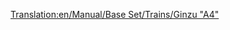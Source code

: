 [[Translation:en/Manual/Base Set/Trains/Ginzu "A4"]]
{{es/Trenes|Imagen=[[File:en/Ginzua4.png]]
|Nombre=Ginzu "A4"
|Precio=44.530 € (22.265 £)
|Velocidad=128 km/h (80 mph)
|Peso=162 t
|Potencia=1.200 CV (895 kW)
|Coste-anual=4.592 € (2.296 £)
|Diseño=1935
|Duración=20
|Capacidad=--
|Descripción=Es la máquina de vapor más comúnmente usada, hasta que hacen su aparición en el juego las locomotoras diésel (normalmente sustituida por la [[es/Manual/Base Set/Trains/UU "37"|UU "37"]]). La '''Ginzu "A4"''' está disponible desde el inicio (si comienza la partida en 1945), y es la segunda más rápida de todas las máquinas de vapor. Más tarde estará disponible la [[es/Manual/Base Set/Trains/SH "8P"|SH "8P"]], la última locomotora de vapor.
|Vida-real=Esta es una versión rebautizada de la locomotora [https://www.wikipedia.org/wiki/LNER Clase A4 «British Gresley A4»] locomotora. Una «British Gresley A4» , llamada "Mallard" (pato), es la titular del registro más rápido de locomotora de vapor a 202.8 km/h (126 mph).<br/>
Para más información, vea http://www.lner.info/locos/A/a4.shtml.
}}
